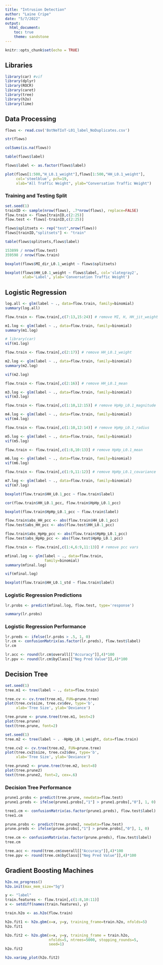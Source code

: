 ---
title: "Intrusion Detection"
author: "Laine Cripe"
date: "5/7/2022"
output: 
  html_document:
    toc: true
    theme: sandstone
---

```{r setup, include=FALSE}
knitr::opts_chunk$set(echo = TRUE)


```


## Libraries

```{r}
library(car) #vif
library(dplyr)
library(ROCR)
library(caret)
library(tree)
library(h2o)
library(lime)
```


## Data Processing

```{r flows, cache=TRUE}
flows <- read.csv('BotNeTIoT-L01_label_NoDuplicates.csv')
```

```{r}
str(flows)
```

```{r}
colSums(is.na(flows))
```

```{r}
table(flows$label)
```

```{r}
flows$label <- as.factor(flows$label)
```



```{r}
plot(flows[1:500,"H_L0.1_weight"],flows[1:500,"HH_L0.1_weight"],
     col='steelblue', pch=19,
     xlab="All Traffic Weight", ylab="Conversation Traffic Weight")
```



### Training and Testing Split

```{r}
set.seed(1)
trainID <- sample(nrow(flows), .7*nrow(flows), replace=FALSE)
flow.train <- flows[trainID,c(2:25)]
flow.test <- flows[-trainID,c(2:25)]
```


```{r}
flows$splitsets <- rep("test",nrow(flows))
flows[trainID,"splitsets"] <- "train"
```

```{r}
table(flows$splitsets,flows$label)
```

```{r}
153899 / nrow(flow.test)
359598 / nrow(flow.train)
```


```{r}
boxplot(flows$MI_dir_L0.1_weight ~ flows$splitsets)
```


```{r}
boxplot(flows$HH_L0.1_weight ~ flows$label, col='slategray2',
        xlab='Label', ylab='Conversation Traffic Weight')
```






## Logistic Regression

```{r logreg, cache=TRUE}
log.all <- glm(label ~ ., data=flow.train, family=binomial)
summary(log.all)
```

```{r}
flow.train <- flow.train[,c(7:13,15:24)] # remove MI, H, HH_jit_weight
```


```{r m1logReg, cache=TRUE}
m1.log <- glm(label ~ ., data=flow.train, family=binomial)
summary(m1.log)
```


```{r m1vif, cache=TRUE}
# library(car)
vif(m1.log)
```

```{r}
flow.train <- flow.train[,c(2:17)] # remove HH_L0.1_weight
```

```{r m2LogReg, cache=TRUE}
m2.log <- glm(label ~ ., data=flow.train, family=binomial)
summary(m2.log)
```


```{r}
vif(m2.log)
```

```{r m3LogReg, cache=TRUE}
flow.train <- flow.train[,c(2:16)] # remove HH_L0.1_mean

m3.log <- glm(label ~ ., data=flow.train, family=binomial)
vif(m3.log)
```

```{r m4LogReg, cache=TRUE}
flow.train <- flow.train[,c(1:10,12:15)] # remove HpHp_L0.1_magnitude

m4.log <- glm(label ~ ., data=flow.train, family=binomial)
vif(m4.log)
```


```{r m5LogReg, cache=TRUE}
flow.train <- flow.train[,c(1:10,12:14)] # remove HpHp_L0.1_radius

m5.log <- glm(label ~ ., data=flow.train, family=binomial)
vif(m5.log)
```

```{r m6LogReg, cache=TRUE}
flow.train <- flow.train[,c(1:8,10:13)] # remove HpHp_L0.1_mean

m6.log <- glm(label ~ ., data=flow.train, family=binomial)
vif(m6.log)
```


```{r m7LogReg, cache=TRUE}
flow.train <- flow.train[,c(1:9,11:12)] # remove HpHp_L0.1_covariance

m7.log <- glm(label ~ ., data=flow.train, family=binomial)
vif(m7.log)
```


```{r}
boxplot(flow.train$HH_L0.1_pcc ~ flow.train$label)
```


```{r}
cor(flow.train$HH_L0.1_pcc, flow.train$HpHp_L0.1_pcc)
```


```{r}
boxplot(flow.train$HpHp_L0.1_pcc ~ flow.train$label)
```



```{r}
flow.train$abs_HH_pcc <- abs(flow.train$HH_L0.1_pcc)
flow.test$abs_HH_pcc <- abs(flow.test$HH_L0.1_pcc)

flow.train$abs_HpHp_pcc <- abs(flow.train$HpHp_L0.1_pcc)
flow.test$abs_HpHp_pcc <- abs(flow.test$HpHp_L0.1_pcc)
```


```{r}
flow.train <- flow.train[,c(1:4,6:9,11:13)] # remove pcc vars
```



```{r}
mfinal.log <- glm(label ~ ., data=flow.train,
                  family=binomial)
summary(mfinal.log)
```


```{r}
vif(mfinal.log)
```



```{r}
boxplot(flow.train$HH_L0.1_std ~ flow.train$label)
```



### Logistic Regression Predictions

```{r}
lr.probs <- predict(mfinal.log, flow.test, type='response')
```


```{r}
summary(lr.probs)
```



### Logistic Regression Performance

```{r}
lr.preds <- ifelse(lr.probs > .5, 1, 0)
lr.cm <- confusionMatrix(as.factor(lr.preds), flow.test$label)
lr.cm
```


```{r}
lr.acc <- round(lr.cm$overall[["Accuracy"]],4)*100
lr.ppv <- round(lr.cm$byClass[["Neg Pred Value"]],4)*100
```






## Decision Tree

```{r tree1, cache=TRUE}
set.seed(1)
tree.m1 <- tree(label ~ ., data=flow.train)

tree.cv <- cv.tree(tree.m1, FUN=prune.tree)
plot(tree.cv$size, tree.cv$dev, type='b',
     xlab='Tree Size', ylab='Deviance')
```


```{r treeplot1, cache=TRUE}
tree.prune <- prune.tree(tree.m1, best=2)
plot(tree.prune)
text(tree.prune, font=2)
```


```{r tree2, cache=TRUE}
set.seed(1)
tree.m2 <- tree(label ~ . -HpHp_L0.1_weight, data=flow.train)

tree.cv2 <- cv.tree(tree.m2, FUN=prune.tree)
plot(tree.cv2$size, tree.cv2$dev, type='b',
     xlab='Tree Size', ylab='Deviance')
```


```{r treeplot2, cache=TRUE}
tree.prune2 <- prune.tree(tree.m2, best=8)
plot(tree.prune2)
text(tree.prune2, font=2, cex=.6)
```



### Decision Tree Performance


```{r}
prune1.probs <- predict(tree.prune, newdata=flow.test)
prune1.preds <- ifelse(prune1.probs[,"1"] > prune1.probs[,"0"], 1, 0)
```

```{r}
tree1.cm <- confusionMatrix(as.factor(prune1.preds), flow.test$label)
tree1.cm
```


```{r}
prune.probs <- predict(tree.prune2, newdata=flow.test)
prune.preds <- ifelse(prune.probs[,"1"] > prune.probs[,"0"], 1, 0)
```

```{r}
tree.cm <- confusionMatrix(as.factor(prune.preds), flow.test$label)
tree.cm
```


```{r}
tree.acc <- round(tree.cm$overall[["Accuracy"]],4)*100
tree.ppv <- round(tree.cm$byClass[["Neg Pred Value"]],4)*100
```





## Gradient Boosting Machines

```{r}
h2o.no_progress()
h2o.init(max_mem_size="5g")
```


```{r}
y <- "label"
train.features <- flow.train[,c(1:8,10:11)]
x <- setdiff(names(train.features), y)
```


```{r boost1, cache=TRUE}
train.h2o <- as.h2o(flow.train)

h2o.fit1 <- h2o.gbm(x=x, y=y, training_frame=train.h2o, nfolds=5)
h2o.fit1
```


```{r}
h2o.fit2 <- h2o.gbm(x=x, y=y, training_frame = train.h2o,
                    nfolds=5, ntrees=5000, stopping_rounds=5,
                    seed=1)
h2o.fit2
```


```{r}
h2o.varimp_plot(h2o.fit2)
```





